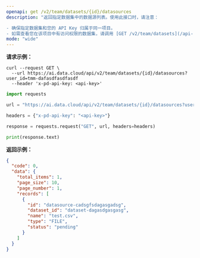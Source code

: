 ```yaml
---
openapi: get /v2/team/datasets/{id}/datasources
description: "返回指定数据集中的数据源列表。使用此接口时，请注意：

- 确保指定数据集和您的 API Key 归属于同一项目。
- 如需查看您在该项目中有访问权限的数据集，请调用 [GET /v2/team/datasets](/api-reference/list-datasets) 接口。"
mode: "wide"
---
```



**请求示例：**
<CodeGroup>
```curl cURL
curl --request GET \
  --url https://ai.data.cloud/api/v2/team/datasets/{id}/datasources?user_id=tmm-dafasdfasdfasdf
  --header 'x-pd-api-key: <api-key>'
```

```python Python
import requests

url = "https://ai.data.cloud/api/v2/team/datasets/{id}/datasources?user_id=tmm-dafasdfasdfasdf"

headers = {"x-pd-api-key": "<api-key>"}

response = requests.request("GET", url, headers=headers)

print(response.text)
```
</CodeGroup>

**返回示例：**

```json 200
{
  "code": 0,
  "data": {
    "total_items": 1,
    "page_size": 10,
    "page_number": 1,
    "records": [
      {
        "id": "datasource-cadsgfsdagasgadsg",
        "dataset_id": "dataset-dagasdgasgasg",
        "name": "test.csv",
        "type": "FILE",
        "status": "pending"
      }
    ]
  }
}
```
